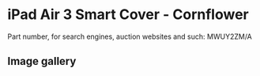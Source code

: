 
# iPad Air 3 Smart Cover - Cornflower

Part number, for search engines, auction websites and such: MWUY2ZM/A

## Image gallery

<div style={{ width: "768px" }}>
  <GalleryComponent
    images={[
      {
        original: "/everysource/MWUY2.png",
        thumbnail: "/everypreview/MWUY2.png",
      },
      {
        original: "/everysource/MWUY2_AV1_GOLD.png",
        thumbnail: "/everypreview/MWUY2_AV1_GOLD.png",
      },
      {
        original: "/everysource/MWUY2_AV1_SILVER.png",
        thumbnail: "/everypreview/MWUY2_AV1_SILVER.png",
      },
      {
        original: "/everysource/MWUY2_AV1_SPACE_GRAY.png",
        thumbnail: "/everypreview/MWUY2_AV1_SPACE_GRAY.png",
      },
      {
        original: "/everysource/MWUY2_AV2.png",
        thumbnail: "/everypreview/MWUY2_AV2.png",
      },
      {
        original: "/everysource/MWUY2_AV3.png",
        thumbnail: "/everypreview/MWUY2_AV3.png",
      }
    ]}
  />
</div>